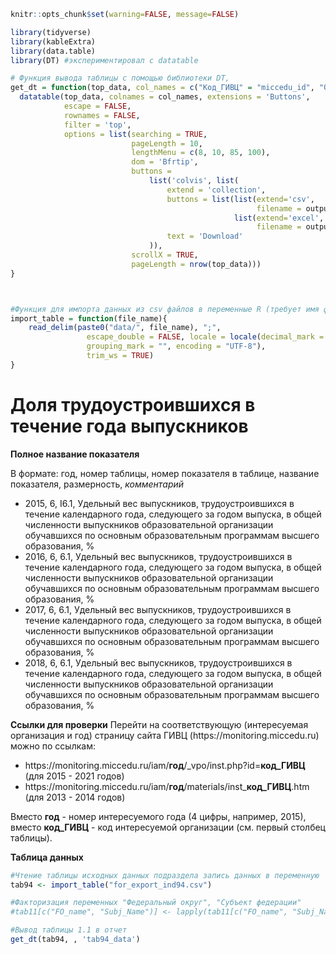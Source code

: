 
```r
knitr::opts_chunk$set(warning=FALSE, message=FALSE)
```


```r
library(tidyverse)
library(kableExtra)
library(data.table)
library(DT) #экспериментировал с datatable
```

```r
# Функция вывода таблицы с помощью библиотеки DT, 
get_dt = function(top_data, col_names = c("Код_ГИВЦ" = "miccedu_id", "Организация" = "clear_name", "2013" = "ind_2013_value", "2014" = "ind_2014_value", "2015" = "ind_2015_value", "2016" = "ind_2016_value", "2017" = "ind_2017_value", "2018" = "ind_2018_value", "2019" = "ind_2019_value", "2020" = "ind_2020_value", "2021" =  "ind_2021_value"), output_file_name) {
  datatable(top_data, colnames = col_names, extensions = 'Buttons',
            escape = FALSE,
            rownames = FALSE,
            filter = 'top',
            options = list(searching = TRUE,
                           pageLength = 10,
                           lengthMenu = c(8, 10, 85, 100),
                           dom = 'Bfrtip',
                           buttons = 
                               list('colvis', list(
                                   extend = 'collection',
                                   buttons = list(list(extend='csv',
                                                       filename = output_file_name),
                                                  list(extend='excel',
                                                       filename = output_file_name)),
                                   text = 'Download'
                               )),
                           scrollX = TRUE,
                           pageLength = nrow(top_data))) 
}



#Функция для импорта данных из csv файлов в переменные R (требует имя файла в кавычках и берет из каталока data рабочей директории проекта)
import_table = function(file_name){
    read_delim(paste0("data/", file_name), ";", 
                 escape_double = FALSE, locale = locale(decimal_mark = ",", 
                 grouping_mark = "", encoding = "UTF-8"), 
                 trim_ws = TRUE)
}
```



# Доля трудоустроившихся в течение года выпускников {#ind94_info}

**Полное название показателя**

В формате: год, номер таблицы, номер показателя в таблице, название показателя, размерность, *комментарий*



* 2015,	6,	I6.1,	Удельный вес выпускников, трудоустроившихся в течение календарного года, следующего за годом выпуска, в общей численности выпускников образовательной организации обучавшихся по основным образовательным программам высшего образования,	%
* 2016,	6,	6.1,	Удельный вес выпускников, трудоустроившихся в течение календарного года, следующего за годом выпуска, в общей численности выпускников образовательной организации обучавшихся по основным образовательным программам высшего образования,	%
* 2017,	6,	6.1,	Удельный вес выпускников, трудоустроившихся в течение календарного года, следующего за годом выпуска, в общей численности выпускников образовательной организации обучавшихся по основным образовательным программам высшего образования,	%
* 2018,	6,	6.1,	Удельный вес выпускников, трудоустроившихся в течение календарного года, следующего за годом выпуска, в общей численности выпускников образовательной организации обучавшихся по основным образовательным программам высшего образования,	%


**Ссылки для проверки**
Перейти на соответствующую (интересуемая организация и год) страницу сайта ГИВЦ (https://monitoring.miccedu.ru) можно по ссылкам:

* https://monitoring.miccedu.ru/iam/**год**/_vpo/inst.php?id=**код_ГИВЦ** (для 2015 - 2021 годов)
* https://monitoring.miccedu.ru/iam/**год**/materials/inst_**код_ГИВЦ**.htm (для 2013 - 2014 годов)

Вместо **год** - номер интересуемого года (4 цифры, например, 2015), вместо **код_ГИВЦ** - код интересуемой организации (см. первый столбец таблицы).



**Таблица данных**

```r
#Чтение таблицы исходных данных подраздела запись данных в переменную
tab94 <- import_table("for_export_ind94.csv")

#Факторизация переменных "Федеральный округ", "Субъект федерации"
#tab11[c("FO_name", "Subj_Name")] <- lapply(tab11[c("FO_name", "Subj_Name")] , factor)

```




```r
#Вывод таблицы 1.1 в отчет
get_dt(tab94, , 'tab94_data')
```



